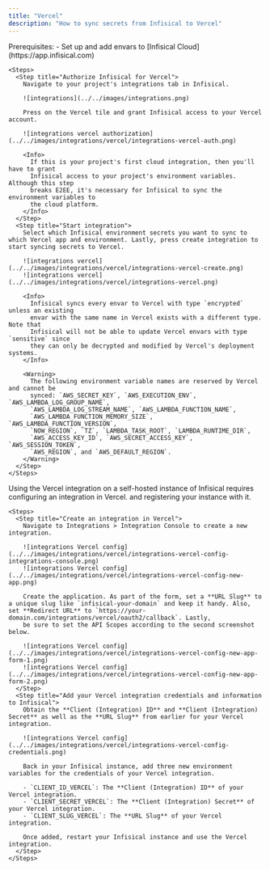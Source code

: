 ```yaml
---
title: "Vercel"
description: "How to sync secrets from Infisical to Vercel"
---
```


<Tabs>
  <Tab title="Usage">
    Prerequisites:
    - Set up and add envars to [Infisical Cloud](https://app.infisical.com)

    <Steps>
      <Step title="Authorize Infisical for Vercel">
        Navigate to your project's integrations tab in Infisical.

        ![integrations](../../images/integrations.png)

        Press on the Vercel tile and grant Infisical access to your Vercel account.

        ![integrations vercel authorization](../../images/integrations/vercel/integrations-vercel-auth.png)

        <Info>
          If this is your project's first cloud integration, then you'll have to grant
          Infisical access to your project's environment variables. Although this step
          breaks E2EE, it's necessary for Infisical to sync the environment variables to
          the cloud platform.
        </Info>
      </Step>
      <Step title="Start integration">
        Select which Infisical environment secrets you want to sync to which Vercel app and environment. Lastly, press create integration to start syncing secrets to Vercel.

        ![integrations vercel](../../images/integrations/vercel/integrations-vercel-create.png)
        ![integrations vercel](../../images/integrations/vercel/integrations-vercel.png)

        <Info>
          Infisical syncs every envar to Vercel with type `encrypted` unless an existing
          envar with the same name in Vercel exists with a different type. Note that
          Infisical will not be able to update Vercel envars with type `sensitive` since
          they can only be decrypted and modified by Vercel's deployment systems.
        </Info>

        <Warning>
          The following environment variable names are reserved by Vercel and cannot be
          synced: `AWS_SECRET_KEY`, `AWS_EXECUTION_ENV`, `AWS_LAMBDA_LOG_GROUP_NAME`,
          `AWS_LAMBDA_LOG_STREAM_NAME`, `AWS_LAMBDA_FUNCTION_NAME`,
          `AWS_LAMBDA_FUNCTION_MEMORY_SIZE`, `AWS_LAMBDA_FUNCTION_VERSION`,
          `NOW_REGION`, `TZ`, `LAMBDA_TASK_ROOT`, `LAMBDA_RUNTIME_DIR`,
          `AWS_ACCESS_KEY_ID`, `AWS_SECRET_ACCESS_KEY`, `AWS_SESSION_TOKEN`,
          `AWS_REGION`, and `AWS_DEFAULT_REGION`.
        </Warning>
      </Step>
    </Steps>
  </Tab>
  <Tab title="Self-Hosted Setup">
    Using the Vercel integration on a self-hosted instance of Infisical requires configuring an integration in Vercel.
    and registering your instance with it.
    
    <Steps>
      <Step title="Create an integration in Vercel">
        Navigate to Integrations > Integration Console to create a new integration.
  
        ![integrations Vercel config](../../images/integrations/vercel/integrations-vercel-config-integrations-console.png) 
        ![integrations Vercel config](../../images/integrations/vercel/integrations-vercel-config-new-app.png) 
        
        Create the application. As part of the form, set a **URL Slug** to a unique slug like `infisical-your-domain` and keep it handy. Also, set **Redirect URL** to `https://your-domain.com/integrations/vercel/oauth2/callback`. Lastly,
        be sure to set the API Scopes according to the second screenshot below.
      
        ![integrations Vercel config](../../images/integrations/vercel/integrations-vercel-config-new-app-form-1.png) 
        ![integrations Vercel config](../../images/integrations/vercel/integrations-vercel-config-new-app-form-2.png) 
      </Step>
      <Step title="Add your Vercel integration credentials and information to Infisical">
        Obtain the **Client (Integration) ID** and **Client (Integration) Secret** as well as the **URL Slug** from earlier for your Vercel integration.

        ![integrations Vercel config](../../images/integrations/vercel/integrations-vercel-config-credentials.png) 
      
        Back in your Infisical instance, add three new environment variables for the credentials of your Vercel integration.

        - `CLIENT_ID_VERCEL`: The **Client (Integration) ID** of your Vercel integration.
        - `CLIENT_SECRET_VERCEL`: The **Client (Integration) Secret** of your Vercel integration.
        - `CLIENT_SLUG_VERCEL`: The **URL Slug** of your Vercel integration.
        
        Once added, restart your Infisical instance and use the Vercel integration.
      </Step>
    </Steps>
  </Tab>
</Tabs>

